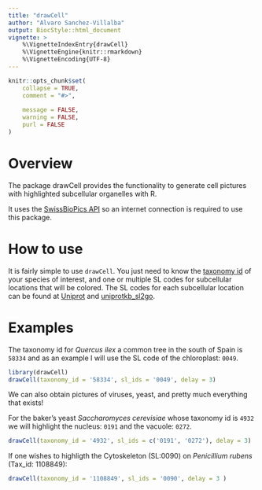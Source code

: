 ```yaml
---
title: "drawCell"
author: "Alvaro Sanchez-Villalba"
output: BiocStyle::html_document
vignette: >
    %\VignetteIndexEntry{drawCell}
    %\VignetteEngine{knitr::rmarkdown}
    %\VignetteEncoding{UTF-8}
---
```

  
```r
knitr::opts_chunk$set(
    collapse = TRUE,
    comment = "#>",
    
    message = FALSE,
    warning = FALSE,
    purl = FALSE
)
```



# Overview

The package drawCell provides the functionality to generate cell pictures 
with highlighted subcellular organelles with R. 

It uses the [SwissBioPics API](https://www.swissbiopics.org/) so an internet
connection is required to use this package.


# How to use

It is fairly simple to use `drawCell`. You just need to know the 
[taxonomy id](https://www.ncbi.nlm.nih.gov/taxonomy/) of
your species of interest, and one or multiple SL codes for subcellular
locations that will be colored. The SL codes for each subcellular
location can be found at [Uniprot](https://www.uniprot.org/docs/subcell)
and
[uniprotkb\_sl2go](http://current.geneontology.org/ontology/external2go/uniprotkb_sl2go).



# Examples








The taxonomy id for *Quercus ilex* a common tree in the south of Spain
is `58334` and as an example I will use the SL code of the chloroplast:
`0049`.



```r
library(drawCell)
drawCell(taxonomy_id = '58334', sl_ids = '0049', delay = 3)
```



We can also obtain pictures of viruses, yeast, and pretty much everything that exists!

For the baker's yeast *Saccharomyces cerevisiae* whose taxonomy id is `4932` we will highlight the nucleus: `0191` and the vacuole: `0272`.

```r
drawCell(taxonomy_id = '4932', sl_ids = c('0191', '0272'), delay = 3)
```



If one wishes to highligth the Cytoskeleton (SL:0090) on  *Penicillium rubens* (Tax_id: 1108849):


```r
drawCell(taxonomy_id = '1108849', sl_ids = '0090', delay = 3 )
```

